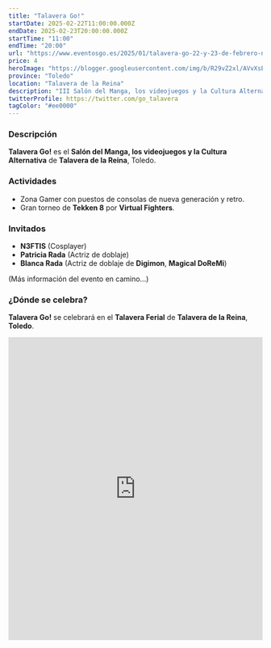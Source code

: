 ```yaml
---
title: "Talavera Go!"
startDate: 2025-02-22T11:00:00.000Z
endDate: 2025-02-23T20:00:00.000Z
startTime: "11:00"
endTime: "20:00"
url: "https://www.eventosgo.es/2025/01/talavera-go-22-y-23-de-febrero-noticias.html"
price: 4
heroImage: "https://blogger.googleusercontent.com/img/b/R29vZ2xl/AVvXsEjj_Ilylxll5F6rkF97C8xVBBbqUXkQhbFurZbYR-OV9TC2N3aZrWMxsWMTIymDGP-w0BnLCwQOB8ymgS5nYBx8OwTFtlAd70JNRUfL9OyhLTqK_FwkZwWrYwGdSR6MfX7aHE1M7VysKoB2YdnJnQXeqEF1uJKbOVGi6m-IUn0s_m20Jjdo0lICA8qtP6g-/s4961/poster%20previo.jpg"
province: "Toledo"
location: "Talavera de la Reina"
description: "III Salón del Manga, los videojuegos y la Cultura Alternativa de Talavera de la Reina"
twitterProfile: https://twitter.com/go_talavera
tagColor: "#ee0000"
---
```


### Descripción

**Talavera Go!** es el **Salón del Manga, los videojuegos y la Cultura Alternativa** de **Talavera de la Reina**, Toledo.

### Actividades

+ Zona Gamer con puestos de consolas de nueva generación y retro.
+ Gran torneo de **Tekken 8** por **Virtual Fighters**.

### Invitados

+ **N3FTIS** (Cosplayer)
+ **Patricia Rada** (Actriz de doblaje)
+ **Blanca Rada** (Actriz de doblaje de **Digimon**, **Magical DoReMi**)

(Más información del evento en camino...)

### ¿Dónde se celebra?

**Talavera Go!** se celebrará en el **Talavera Ferial** de **Talavera de la Reina**, **Toledo**.
<iframe src="https://www.google.com/maps/embed?pb=!1m18!1m12!1m3!1d6873.018123981053!2d-4.824781000000001!3d39.958960700000006!2m3!1f0!2f0!3f0!3m2!1i1024!2i768!4f13.1!3m3!1m2!1s0xd401c03861dbc8f%3A0xbedc8df2768807ee!2sRecinto%20Ferial%20de%20Talavera%20de%20la%20Reina!5e1!3m2!1ses!2ses!4v1738852370528!5m2!1ses!2ses" width="100%" height="600" style="border:0;" allowfullscreen="" loading="lazy" referrerpolicy="no-referrer-when-downgrade"></iframe>
